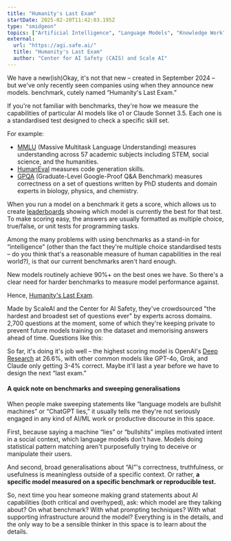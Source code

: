 ```yaml
---
title: "Humanity's Last Exam"
startDate: 2025-02-20T11:42:03.195Z
type: "smidgeon"
topics: ["Artificial Intelligence", "Language Models", "Knowledge Work"]
external:
  url: "https://agi.safe.ai/"
  title: "Humanity's Last Exam"
  author: "Center for AI Safety (CAIS) and Scale AI"
---
```


We have a new(ish)<Footnote isClosed idName={1}>Okay, it's not that new – created in September 2024 – but we've only recently seen companies using when they announce new models.</Footnote> benchmark, cutely named “Humanity's Last Exam.”

If you're not familiar with benchmarks, they're how we measure the capabilities of particular AI models like o1 or Claude Sonnet 3.5. Each one is a standardised test designed to check a specific skill set.

For example:

- [MMLU](https://paperswithcode.com/dataset/mmlu) (Massive Multitask Language Understanding) measures understanding across 57 academic subjects including STEM, social science, and the humanities.
- [HumanEval](https://arxiv.org/pdf/2107.03374v2) measures code generation skills.
- [GPQA](https://arxiv.org/pdf/2311.12022) (Graduate-Level Google-Proof Q&A Benchmark) measures correctness on a set of questions written by PhD students and domain experts in biology, physics, and chemistry.

When you run a model on a benchmark it gets a score, which allows us to create [leaderboards](https://llm-stats.com/) showing which model is currently the best for that test. To make scoring easy, the answers are usually formatted as multiple choice, true/false, or unit tests for programming tasks.

Among the many problems with using benchmarks as a stand-in for “intelligence” (other than the fact they're multiple choice standardised tests – do you think that's a reasonable measure of human capabilities in the real world?), is that our current benchmarks aren't hard enough.

New models routinely achieve 90%+ on the best ones we have. So there's a clear need for harder benchmarks to measure model performance against.

Hence, [Humanity's Last Exam](https://lastexam.ai/).

Made by ScaleAI and the Center for AI Safety, they've crowdsourced "the hardest and broadest set of questions ever" by experts across domains. 2,700 questions at the moment, some of which they're keeping private to prevent future models training on the dataset and memorising answers ahead of time. Questions like this:

<BasicImage framed width="600" margin="1.5rem auto 0" src="/images/smidgeons/last-exam-1.png" alt="Samples of the diverse and challenging questions submitted to Humanity's Last Exam." />

<BasicImage framed width="600" margin="0 auto" src="/images/smidgeons/last-exam-2.png" alt="Samples of the diverse and challenging questions submitted to Humanity's Last Exam." />

<BasicImage framed width="600" margin="0 auto 2rem" src="/images/smidgeons/last-exam-3.png" alt="Samples of the diverse and challenging questions submitted to Humanity's Last Exam." />

So far, it's doing it's job well – the highest scoring model is OpenAI's [Deep Research](https://openai.com/index/introducing-deep-research/) at 26.6%, with other common models like GPT-4o, Grok, and Claude only getting 3-4% correct. Maybe it'll last a year before we have to design the next “last exam.”

#### A quick note on benchmarks and sweeping generalisations

When people make sweeping statements like “language models are bullshit machines” or “ChatGPT lies,” it usually tells me they're not seriously engaged in any kind of AI/ML work or productive discourse in this space.

First, because saying a machine “lies” or “bullshits” implies motivated intent in a social context, which language models don't have. Models doing statistical pattern matching aren't purposefully trying to deceive or manipulate their users.

And second, broad generalisations about “AI”'s correctness, truthfulness, or usefulness is meaningless outside of a specific context. Or rather, **a specific model measured on a specific benchmark or reproducible test.**

So, next time you hear someone making grand statements about AI capabilities (both critical and overhyped), ask: which model are they talking about? On what benchmark? With what prompting techniques? With what supporting infrastructure around the model? Everything is in the details, and the only way to be a sensible thinker in this space is to learn about the details.
